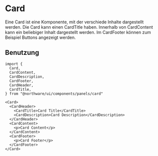 
<Meta of={CardStories} />

# Card

Eine Card ist eine Komponente, mit der verschiede Inhalte dargestellt werden.
Die Card kann einen CardTitle haben. Innerhalb von CardContent  kann ein beliebiger Inhalt dargestellt werden. 
Im CardFooter können zum Beispiel Buttons angezeigt werden.

<ShadcnDocs path="components/card" />
<ViewSource path="components/panels/card.tsx" />

<Canvas of={CardStories.BeispielMitText} />
<Controls of={CardStories.BeispielMitText} />

## Benutzung

```tsx
import {
  Card,
  CardContent,
  CardDescription,
  CardFooter,
  CardHeader,
  CardTitle,
} from "@northware/ui/components/panels/card"

<Card>
  <CardHeader>
    <CardTitle>Card Title</CardTitle>
    <CardDescription>Card Description</CardDescription>
  </CardHeader>
  <CardContent>
    <p>Card Content</p>
  </CardContent>
  <CardFooter>
    <p>Card Footer</p>
  </CardFooter>
</Card>
```

<Stories />